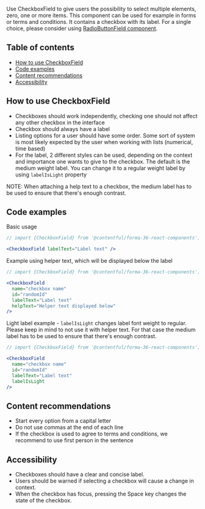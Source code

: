 Use CheckboxField to give users the possibility to select multiple elements, zero, one or more items. This component can be used for example in forms or terms and conditions. It contains a checkbox with its label. For a single choice, please consider using [RadioButtonField component](https://f36.contentful.com/components/radio-button-field/).

## Table of contents

- [How to use CheckboxField](#how-to-use-checkboxField)
- [Code examples](#code-examples)
- [Content recommendations](#content-recommendations)
- [Accessibility](#accessibility)

## How to use CheckboxField

- Checkboxes should work independently, checking one should not affect any other checkbox in the interface
- Checkbox should always have a label
- Listing options for a user should have some order. Some sort of system is most likely expected by the user when working with lists (numerical, time based)
- For the label, 2 different styles can be used, depending on the context and importance one wants to give to the checkbox. The default is the medium weight label. You can change it to a regular weight label by using `labelIsLight` property

NOTE: When attaching a help text to a checkbox, the medium label has to be used to ensure that there's enough contrast.

## Code examples

Basic usage

```jsx
// import {CheckboxField} from '@contentful/forma-36-react-components';

<CheckboxField labelText="Label text" />
```

Example using helper text, which will be displayed below the label

```jsx
// import {CheckboxField} from '@contentful/forma-36-react-components';

<CheckboxField
  name="checkbox name"
  id="randomId"
  labelText="Label text"
  helpText="Helper text displayed below"
/>
```

Light label example - `labelIsLight` changes label font weight to regular. Please keep in mind to not use it with helper text. For that case the medium label has to be used to ensure that there's enough contrast.

```jsx
// import {CheckboxField} from '@contentful/forma-36-react-components';

<CheckboxField
  name="checkbox name"
  id="randomId"
  labelText="Label text"
  labelIsLight
/>
```

## Content recommendations

- Start every option from a capital letter
- Do not use commas at the end of each line
- If the checkbox is used to agree to terms and conditions, we recommend to use first person in the sentence

## Accessibility

- Checkboxes should have a clear and concise label.
- Users should be warned if selecting a checkbox will cause a change in context.
- When the checkbox has focus, pressing the Space key changes the state of the checkbox.
